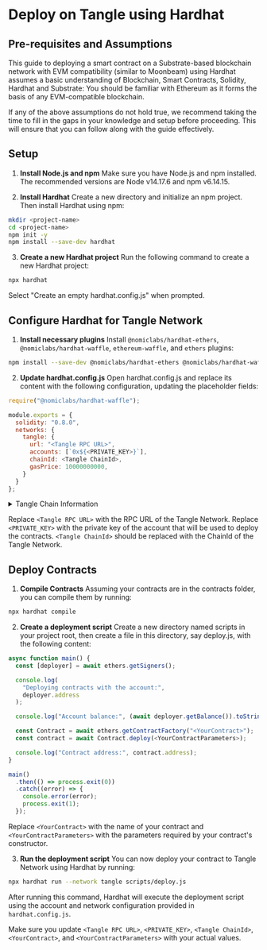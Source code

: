 # Deploy on Tangle using Hardhat

## Pre-requisites and Assumptions

This guide to deploying a smart contract on a Substrate-based blockchain network with EVM compatibility (similar to Moonbeam) using Hardhat assumes a basic understanding of Blockchain, Smart Contracts, Solidity, Hardhat and Substrate: You should be familiar with Ethereum as it forms the basis of any EVM-compatible blockchain.

If any of the above assumptions do not hold true, we recommend taking the time to fill in the gaps in your knowledge and setup before proceeding. This will ensure that you can follow along with the guide effectively.

## Setup

1. **Install Node.js and npm**
   Make sure you have Node.js and npm installed. The recommended versions are Node v14.17.6 and npm v6.14.15.

2. **Install Hardhat**
   Create a new directory and initialize an npm project. Then install Hardhat using npm:

```bash
mkdir <project-name>
cd <project-name>
npm init -y
npm install --save-dev hardhat
```

3. **Create a new Hardhat project**
   Run the following command to create a new Hardhat project:

```bash
npx hardhat
```

Select "Create an empty hardhat.config.js" when prompted.

## Configure Hardhat for Tangle Network

1. **Install necessary plugins**
   Install `@nomiclabs/hardhat-ethers`, `@nomiclabs/hardhat-waffle`, `ethereum-waffle`, and `ethers` plugins:

```bash
npm install --save-dev @nomiclabs/hardhat-ethers @nomiclabs/hardhat-waffle ethereum-waffle ethers
```

2. **Update hardhat.config.js**
   Open hardhat.config.js and replace its content with the following configuration, updating the placeholder fields:

```javascript
require("@nomiclabs/hardhat-waffle");

module.exports = {
  solidity: "0.8.0",
  networks: {
    tangle: {
      url: "<Tangle RPC URL>",
      accounts: [`0x${<PRIVATE_KEY>}`],
      chainId: <Tangle ChainId>,
      gasPrice: 10000000000,
    }
  }
};
```

<details>
<summary>Tangle Chain Information</summary>
You can view the latest details on networks, chainIDs, RPC URLs on the [Network Information and Configurations](/network-information-configuration/) page.
</details>

Replace `<Tangle RPC URL>` with the RPC URL of the Tangle Network. Replace `<PRIVATE_KEY>` with the private key of the account that will be used to deploy the contracts. `<Tangle ChainId>` should be replaced with the ChainId of the Tangle Network.

## Deploy Contracts

1. **Compile Contracts**
   Assuming your contracts are in the contracts folder, you can compile them by running:

```bash
npx hardhat compile
```

2. **Create a deployment script**
   Create a new directory named scripts in your project root, then create a file in this directory, say deploy.js, with the following content:

```javascript
async function main() {
  const [deployer] = await ethers.getSigners();

  console.log(
    "Deploying contracts with the account:",
    deployer.address
  );

  console.log("Account balance:", (await deployer.getBalance()).toString());

  const Contract = await ethers.getContractFactory("<YourContract>");
  const contract = await Contract.deploy(<YourContractParameters>);

  console.log("Contract address:", contract.address);
}

main()
  .then(() => process.exit(0))
  .catch((error) => {
    console.error(error);
    process.exit(1);
  });
```

Replace `<YourContract>` with the name of your contract and `<YourContractParameters>` with the parameters required by your contract's constructor.

3. **Run the deployment script**
   You can now deploy your contract to Tangle Network using Hardhat by running:

```bash
npx hardhat run --network tangle scripts/deploy.js
```

After running this command, Hardhat will execute the deployment script using the account and network configuration provided in `hardhat.config.js`.

Make sure you update `<Tangle RPC URL>`, `<PRIVATE_KEY>`, `<Tangle ChainId>`, `<YourContract>`, and `<YourContractParameters>` with your actual values.
